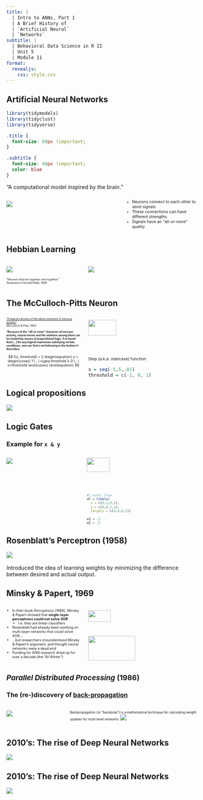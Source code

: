 ```yaml
---
title: | 
  | Intro to ANNs, Part 1
  | A Brief History of
  | `Artificial Neural` 
  | `Networks`
subtitle: | 
  | Behavioral Data Science in R II
  | Unit 5
  | Module 11
format: 
  revealjs:
    css: style.css
---
```


## Artificial Neural Networks

```r
library(tidymodels)
library(tidyclust)
library(tidyverse)
```

```css
.title {
  font-size: 60px !important;
}

.subtitle {
  font-size: 40px !important;
  color: blue
}
```

:::{.fragment fragment-index=1}
"A computational model inspired by the brain."
:::

::: columns
::: {.column width="60%" .fragment fragment-index=2 }
![](../imgs/synapse.jpg)
:::

::: {.column .fragment fragment-index=2 width="40%;"}
:::{style="font-size:75%;"}
- Neurons connect to each other to send signals 
- These connections can have different strengths
- Signals have an "all-or-none" quality
:::
:::
:::

## Hebbian Learning

:::{.columns}
::::{.column width=40%}
![](../imgs/donaldhebb.jpg)

:::{style="font-size:50%;"}
"Neurons that fire together wire together." \
Attributed to Donald Hebb, 1949
:::

::::

::::{.column width=60%}


![](../imgs/synapticPlasticity.jpg)
::::
:::

## The McCulloch-Pitts Neuron

::: columns
::: {.column width="40%"}
::: {style="font-size:50%;"}
<U>"A logical calculus of the ideas immanent in nervous activity"</U>\
McCulloch & Pitts, 1943

"**Because of the "all-or-none" character of nervous activity, neural events and the relations among them can be treated by means of propositional logic. It is found that [...] for any logical expression satisfying certain conditions, one can find a net behaving in the fashion it describes.** 

:::

::::{style="font-size:65%;" .absolute top=470 right=350 .fragment fragment-index=1}

$$
f(x, threshold) =
\\
\begin{equation}
  y =
    \begin{cases}
      1 \ , \  x\geq threshold
      \\
      0 \  , \ x<threshold
    \end{cases}       
\end{equation}
$$
::::

:::

::: {.column width="60%"}
![](../imgs/mpneuron.png){.absolute top=70 width=50%}

:::{.absolute top=350 left=500 .fragment fragment-index=1}
[Step (a.k.a. staircase) function]{style="font-size:75%;"}
```r
x = seq(-5,5,.01)
threshold = c(-1, 0, 1)
tmp = expand.grid(x=x,threshold=threshold) %>% mutate(y = ifelse(x < threshold, 0, 1))
tmp$threshold = as.factor(tmp$threshold)
ggplot(tmp, aes(x=x,y=y, color=threshold)) + geom_line()
```
:::

:::
:::

## Logical propositions

![](../imgs/logicalOperators.png)

## Logic Gates 
### Example for `x & y`

::: {style="font-size:70%;"}
::: columns
::: {.column width="40%"}
![](../imgs/logicalAnd.png)
:::

::: {.column width="60%"}
![](../imgs/2nodeperceptron2.png){.absolute top=0 right=0 width="45%"}

:::{.fragment}
```r
#| echo: true
df = tibble(
  x = c(0,1,0,1), 
  y = c(0,0,1,1),
  targets = c(0,0,0,1))

w1 = .5
w2 = .5

df %>% mutate(
  sum = x*w1 + y*w2,
  output = ifelse(sum >= 1, 1, 0),
  error = targets-output)
```
:::


::::
:::
::::

## Rosenblatt's Perceptron (1958)

![](../imgs/mkiperceptron.jpg)  

Introduced the idea of learning weights by minimizing the difference between desired and actual output.

## Minsky & Papert, 1969

:::{.columns}
::::{.column width=40% .incremental}
:::{style="font-size:65%;"}
- In their book *Perceptrons* (1969), Minsky & Papert showed that **single-layer perceptrons could not solve XOR**
  - I.e. they are linear classifiers
- Rosenblatt had already been working on multi-layer networks that *could* solve XOR...
- ...but researchers misunderstood Minsky & Papert's argument, and thought neural networks were a dead end
- Funding for ANN research dried up for over a decade (the "AI Winter")

:::
::::

::::{.column width=60%}
![](../imgs/minskypapert.jpg){.absolute top=100 left=500 width=45%}
![](../imgs/logicalOperators.png){.absolute top=270 width=65%}
::::
:::

## [*Parallel Distributed Processing* (1986)]{style="font-size:90%;"}
### The (re-)discovery of <U>back-propagation</U>

:::{.columns}
::::{.column width=30%}
![](../imgs/pdp.jpg)
::::

::::{.column width=70% .fragment}
[Backpropagation (or "backprop") is a mathematical technique for calculating weight updates for multi-level networks]{style="font-size:60%;"}
![](../imgs/backpropagation.png)
::::
:::

## 2010's: The rise of Deep Neural Networks

![](../imgs/deepnn.jpg)

## 2010's: The rise of Deep Neural Networks
![](../imgs/annBenchmarks.png)

